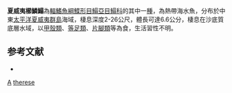 {{Speciesbox
| taxon = Aseraggodes therese
| status = NE
| status_system = IUCN3.1
| binomial_authority = [[Randall|Randall]], 1996
| synonyms = 
}}

'''夏威夷櫛鱗鰨'''為[[輻鰭魚綱|輻鰭魚綱]][[鰈形目|鰈形目]][[鰨亞目|鰨亞目]][[鰨科|鰨科]]的其中一[[種|種]]，為熱帶海水魚，分布於中東[[太平洋|太平洋]][[夏威夷群島|夏威夷群島]]海域，棲息深度2-26公尺，體長可達6.6公分，棲息在沙底質底層水域，以[[甲殼類|甲殼類]]、[[等足類|等足類]]、[[片腳類|片腳類]]等為食，生活習性不明。

==参考文献==
*{{FishBase_species|genus=Aseraggodes|species=therese|year=2014|month=4}}

{{taxonbar}}
[[Category:1996年描述的鱼类|A]]
[[Category:櫛鱗鰨屬|therese]]